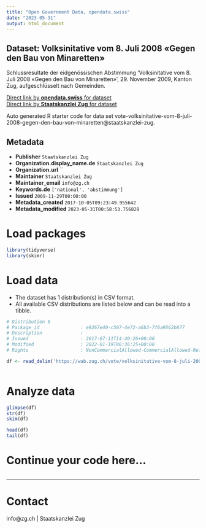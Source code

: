 ```yaml
---
title: "Open Government Data, opendata.swiss"
date: "2023-05-31"
output: html_document
---
```


## Dataset: Volksinitative vom 8. Juli 2008 «Gegen den Bau von Minaretten»

Schlussresultate der eidgenössischen Abstimmung 'Volksinitative vom 8. Juli 2008 «Gegen den Bau von Minaretten»', 29. November 2009, Kanton Zug, aufgeschlüsselt nach Gemeinden.

[Direct link by **opendata.swiss** for dataset](https://opendata.swiss/de/dataset/volksinitative-vom-8-juli-2008-gegen-den-bau-von-minaretten)<br>
[Direct link by **Staatskanzlei Zug** for dataset](https://wab.zug.ch/vote/volksinitative-vom-8-juli-2008-gegen-den-bau-von-minaretten/data)

Auto generated R starter code for data set vote-volksinitative-vom-8-juli-2008-gegen-den-bau-von-minaretten@staatskanzlei-zug.

## Metadata

- **Publisher** `Staatskanzlei Zug`
- **Organization.display_name.de** `Staatskanzlei Zug`
- **Organization.url** ``
- **Maintainer** `Staatskanzlei Zug`
- **Maintainer_email** `info@zg.ch`
- **Keywords.de** `['national', 'abstimmung']`
- **Issued** `2009-11-29T00:00:00`
- **Metadata_created** `2017-10-05T09:23:49.955642`
- **Metadata_modified** `2023-05-31T00:58:53.756828`


# Load packages

```r

library(tidyverse)
library(skimr)

```

# Load data

-   The dataset has 1 distribution(s) in CSV format.
-   All available CSV distributions are listed below and can be read into a tibble.

```r

# Distribution 0
# Package_id               : e9267e40-c507-4e72-a6b3-7f6a9562b877
# Description              : 
# Issued                   : 2017-07-11T14:40:26+00:00
# Modified                 : 2022-01-19T06:36:25+00:00
# Rights                   : NonCommercialAllowed-CommercialAllowed-ReferenceRequired

df <- read_delim('https://wab.zug.ch/vote/volksinitative-vom-8-juli-2008-gegen-den-bau-von-minaretten/data-csv')



```

# Analyze data

```r

glimpse(df)
str(df)
skim(df)

head(df)
tail(df)

```

# Continue your code here...

```r

```

------------------------------------------------------------------------

# Contact

info@zg.ch | Staatskanzlei Zug
